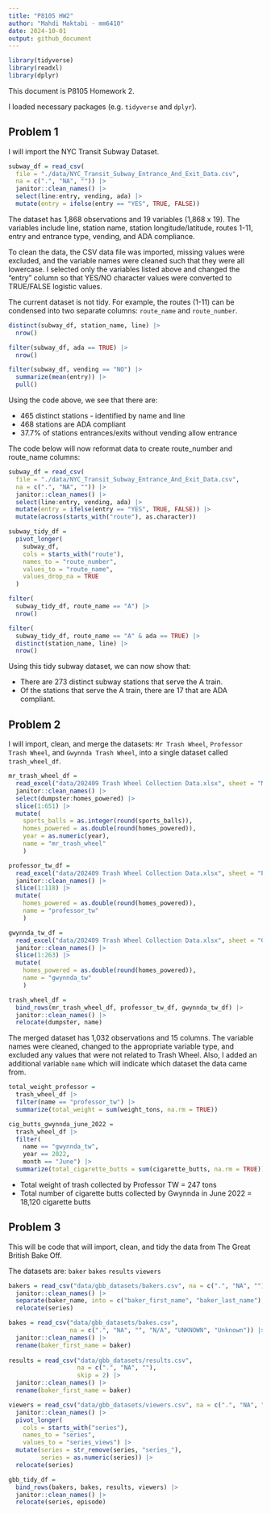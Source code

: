 ```yaml
---
title: "P8105 HW2"
author: "Mahdi Maktabi - mm6410"
date: 2024-10-01
output: github_document
---
```


```r
library(tidyverse)
library(readxl)
library(dplyr)
```

This document is P8105 Homework 2.

I loaded necessary packages (e.g. `tidyverse` and `dplyr`). 

## Problem 1

I will import the NYC Transit Subway Dataset.

```r
subway_df = read_csv(
  file = "./data/NYC_Transit_Subway_Entrance_And_Exit_Data.csv",
  na = c(".", "NA", "")) |> 
  janitor::clean_names() |> 
  select(line:entry, vending, ada) |> 
  mutate(entry = ifelse(entry == "YES", TRUE, FALSE))
```

The dataset has 1,868 observations and 19 variables (1,868 x 19). The variables include line, station name, station longitude/latitude, routes 1-11, entry and entrance type, vending, and ADA compliance. 

To clean the data, the CSV data file was imported, missing values were excluded, and the variable names were cleaned such that they were all lowercase. I selected only the variables listed above and changed the "entry" column so that YES/NO character values were converted to TRUE/FALSE logistic values.

The current dataset is not tidy. For example, the routes (1-11) can be condensed into two separate columns: `route_name` and `route_number`.


```r
distinct(subway_df, station_name, line) |> 
  nrow()

filter(subway_df, ada == TRUE) |> 
  nrow()

filter(subway_df, vending == "NO") |> 
  summarize(mean(entry)) |> 
  pull()
```

Using the code above, we see that there are:

*  465 distinct stations - identified by name and line
*  468 stations are ADA compliant
*  37.7% of stations entrances/exits without vending allow entrance


The code below will now reformat data to create route_number and route_name columns:

```r
subway_df = read_csv(
  file = "./data/NYC_Transit_Subway_Entrance_And_Exit_Data.csv",
  na = c(".", "NA", "")) |> 
  janitor::clean_names() |> 
  select(line:entry, vending, ada) |> 
  mutate(entry = ifelse(entry == "YES", TRUE, FALSE)) |>
  mutate(across(starts_with("route"), as.character))

subway_tidy_df = 
  pivot_longer(
    subway_df,
    cols = starts_with("route"),
    names_to = "route_number",
    values_to = "route_name",
    values_drop_na = TRUE
  )
```

```r
filter(
  subway_tidy_df, route_name == "A") |> 
  nrow()

filter(
  subway_tidy_df, route_name == "A" & ada == TRUE) |> 
  distinct(station_name, line) |> 
  nrow()
```

Using this tidy subway dataset, we can now show that:

* There are 273 distinct subway stations that serve the A train.
* Of the stations that serve the A train, there are 17 that are ADA compliant.


## Problem 2

I will import, clean, and merge the datasets: `Mr Trash Wheel`, `Professor Trash Wheel`, and `Gwynnda Trash Wheel`, into a single dataset called `trash_wheel_df`.

```r
mr_trash_wheel_df = 
  read_excel("data/202409 Trash Wheel Collection Data.xlsx", sheet = "Mr. Trash Wheel", na = c(".", "NA", "")) |> 
  janitor::clean_names() |> 
  select(dumpster:homes_powered) |> 
  slice(1:651) |> 
  mutate(
    sports_balls = as.integer(round(sports_balls)),
    homes_powered = as.double(round(homes_powered)),
    year = as.numeric(year),
    name = "mr_trash_wheel"
    )

professor_tw_df =
  read_excel("data/202409 Trash Wheel Collection Data.xlsx", sheet = "Professor Trash Wheel", na = c(".", "NA", "")) |>
  janitor::clean_names() |> 
  slice(1:118) |> 
  mutate(
    homes_powered = as.double(round(homes_powered)),
    name = "professor_tw"
    )

gwynnda_tw_df = 
  read_excel("data/202409 Trash Wheel Collection Data.xlsx", sheet = "Gwynnda Trash Wheel", na = c(".", "NA", "")) |>
  janitor::clean_names() |> 
  slice(1:263) |> 
  mutate(
    homes_powered = as.double(round(homes_powered)),
    name = "gwynnda_tw"
    )

trash_wheel_df = 
  bind_rows(mr_trash_wheel_df, professor_tw_df, gwynnda_tw_df) |> 
  janitor::clean_names() |> 
  relocate(dumpster, name)
```

The merged dataset has 1,032 observations and 15 columns. The variable names were cleaned, changed to the appropriate variable type, and excluded any values that were not related to Trash Wheel. Also, I added an additional variable `name` which will indicate which dataset the data came from.


```r
total_weight_professor = 
  trash_wheel_df |> 
  filter(name == "professor_tw") |> 
  summarize(total_weight = sum(weight_tons, na.rm = TRUE))

cig_butts_gwynnda_june_2022 = 
  trash_wheel_df |> 
  filter(
    name == "gwynnda_tw", 
    year == 2022, 
    month == "June") |> 
  summarize(total_cigarette_butts = sum(cigarette_butts, na.rm = TRUE))
```

* Total weight of trash collected by Professor TW = 247 tons
* Total number of cigarette butts collected by Gwynnda in June 2022 = 18,120 cigarette butts


## Problem 3

This will be code that will import, clean, and tidy the data from The Great British Bake Off.

The datasets are: `baker` `bakes` `results` `viewers`

```r
bakers = read_csv("data/gbb_datasets/bakers.csv", na = c(".", "NA", "")) |> 
  janitor::clean_names() |> 
  separate(baker_name, into = c("baker_first_name", "baker_last_name"), sep = " ", extra = "merge") |> 
  relocate(series)

bakes = read_csv("data/gbb_datasets/bakes.csv", 
                 na = c(".", "NA", "", "N/A", "UNKNOWN", "Unknown")) |> 
  janitor::clean_names() |> 
  rename(baker_first_name = baker)
  
results = read_csv("data/gbb_datasets/results.csv", 
                   na = c(".", "NA", ""),
                   skip = 2) |> 
  janitor::clean_names() |> 
  rename(baker_first_name = baker)

viewers = read_csv("data/gbb_datasets/viewers.csv", na = c(".", "NA", "")) |> 
  janitor::clean_names() |> 
  pivot_longer(
    cols = starts_with("series"),
    names_to = "series",
    values_to = "series_views") |> 
  mutate(series = str_remove(series, "series_"),
         series = as.numeric(series)) |> 
  relocate(series)

gbb_tidy_df = 
  bind_rows(bakers, bakes, results, viewers) |> 
  janitor::clean_names() |> 
  relocate(series, episode)
```

